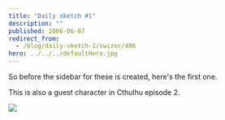 ```yaml
---
title: "Daily sketch #1"
description: ""
published: 2006-06-07
redirect_from:
  - /blog/daily-sketch-1/swizec/406
hero: ../../../defaultHero.jpg
---
```


So before the sidebar for these is created, here's the first one.

This is also a guest character in Cthulhu episode 2.

![](/includes/editor_upload/Image/sketches/kscan_0131.png)

